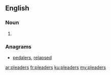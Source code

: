 ==English==

===Noun===
{{head|en|plural}}

# {{plural of|pleader|lang=en|nocat=1}}

===Anagrams===
* [[pedalers#English|pedalers]], [[relapsed#English|relapsed]]

[[ar:pleaders]]
[[fr:pleaders]]
[[ku:pleaders]]
[[my:pleaders]]